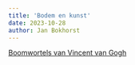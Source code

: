 ```yaml
---
title: 'Bodem en kunst'
date: 2023-10-28
author: Jan Bokhorst
---
```



[Boomwortels van Vincent van Gogh](boomwortels-van-vincent-van-gogh.html#ankerbenkuboomwortels)




